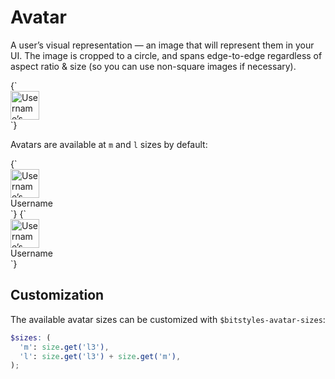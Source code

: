 
<Meta title="Atoms/Avatar" />

# Avatar

A user’s visual representation — an image that will represent them in your UI. The image is cropped to a circle, and spans edge-to-edge regardless of aspect ratio & size (so you can use non-square images if necessary).

<Canvas>
  <Story name="Avatar">
    {`
      <div class="a-avatar">
        <img src="https://placekitten.com/100/100" width="46" height="46" alt="Username’s avatar" />
      </div>
    `}
  </Story>
</Canvas>

Avatars are available at `m` and `l` sizes by default:

<Canvas isColumn>
  <Story name="a-avatar--m">
    {`
      <div class="u-flex u-items-center">
        <div class="a-avatar a-avatar--m u-flex u-items-center">
          <img src="https://placekitten.com/100/100" width="46" height="46" alt="Username’s avatar" />
        </div>
        <span class="u-margin-s2-left">Username</span>
      </div>
    `}
  </Story>
  <Story name="a-avatar--l">
    {`
      <div class="u-flex u-items-center">
        <div class="a-avatar a-avatar--l u-flex u-items-center">
          <img src="https://placekitten.com/100/100" width="46" height="46" alt="Username’s avatar" />
        </div>
        <span class="u-margin-s2-left">Username</span>
      </div>
    `}
  </Story>
</Canvas>

## Customization

The available avatar sizes can be customized with `$bitstyles-avatar-sizes`:

```scss
$sizes: (
  'm': size.get('l3'),
  'l': size.get('l3') + size.get('m'),
);
```
